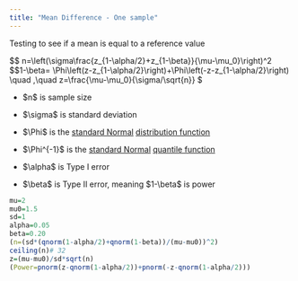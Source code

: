 ```yaml
---
title: "Mean Difference - One sample"
---
```


Testing to see if a mean is equal to a reference value

$$
n=\\left(\\sigma\\frac{z\_{1-\\alpha/2}+z\_{1-\\beta}}{\\mu-\\mu_0}\\right)\^2 \
\$\$1-\\beta= \\Phi\\left(z-z\_{1-\\alpha/2}\\right)+\\Phi\\left(-z-z\_{1-\\alpha/2}\\right) \\quad
,\\quad z=\\frac{\\mu-\\mu_0}{\\sigma/\\sqrt{n}} $

-   \$n\$ is sample size

-   \$\\sigma\$ is standard deviation

-   \$\\Phi\$ is the [standard Normal](http://en.wikipedia.org/wiki/Standard_normal_distribution)
    [distribution function](http://en.wikipedia.org/wiki/Cumulative_distribution_function)

-   \$\\Phi\^{-1}\$ is the [standard
    Normal](http://en.wikipedia.org/wiki/Standard_normal_distribution) [quantile
    function](http://en.wikipedia.org/wiki/Quantile_function)

-   \$\\alpha\$ is Type I error

-   \$\\beta\$ is Type II error, meaning \$1-\\beta\$ is power

```r
mu=2
mu0=1.5
sd=1
alpha=0.05
beta=0.20
(n=(sd*(qnorm(1-alpha/2)+qnorm(1-beta))/(mu-mu0))^2)
ceiling(n)# 32
z=(mu-mu0)/sd*sqrt(n)
(Power=pnorm(z-qnorm(1-alpha/2))+pnorm(-z-qnorm(1-alpha/2)))
```
